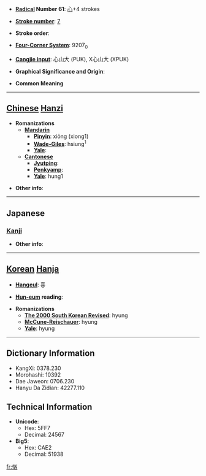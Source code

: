 * '''[[Wiktionary:Chinese radical index| Radical]] Number 61''': [[Wiktionary:Chinese radical index 心|心]]+4 strokes

* '''[[Wiktionary:Chinese total strokes index|Stroke number]]''': [[Wiktionary:Chinese total strokes index 7|7]]

* '''Stroke order''': 

* '''[[Wiktionary:Chinese four corner index|Four-Corner System]]''': 9207<sub>0</sub>

* '''[[Wiktionary:Chinese Cangjie index|Cangjie input]]''': 心山大 (PUK), X心山大 (XPUK)

* '''Graphical Significance and Origin''': 

* '''Common Meaning'''

----

== [[Chinese]] [[Hanzi]] ==

* '''Romanizations'''
** '''[[Mandarin]]'''
*** '''[[Pinyin]]''': xiōng (xiong1)
*** '''[[Wade-Giles]]''': hsiung<sup>1</sup>
*** '''[[Yale]]''': 
** '''[[Cantonese]]'''
*** '''[[Jyutping]]''':
*** '''[[Penkyamp]]''': 
*** '''[[Yale]]''': hung1

* '''Other info''': 

----

==Japanese==
===[[Kanji]]===
{{kanji|on readings=[[きょう]] (kyō)
|kun readings=[[おそれる]] (osoreru)
}}

* '''Other info''':  

----

== [[Korean]] [[Hanja]] ==

* '''[[Hangeul]]''': 흉

* '''[[Hun-eum]] reading''': 

* '''Romanizations'''
** '''[[The 2000 South Korean Revised Romanization|The 2000 South Korean Revised]]''': hyung
** '''[[McCune-Reischauer]]''': hyung
** '''[[Yale]]''': hyung

----

== Dictionary Information ==

* KangXi: 0378.230
* Morohashi: 10392
* Dae Jaweon: 0706.230
* Hanyu Da Zidian: 42277.110

== Technical Information ==

* '''Unicode''':
** Hex: 5FF7
** Decimal: 24567
* '''Big5''':
** Hex: CAE2
** Decimal: 51938

[[fr:忷]]